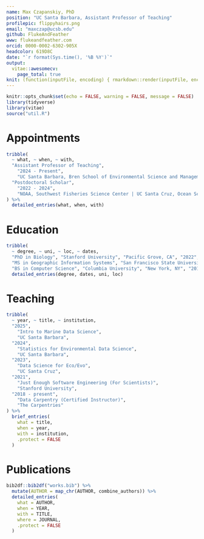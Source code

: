 ```yaml
---
name: Max Czapanskiy, PhD
position: "UC Santa Barbara, Assistant Professor of Teaching"
profilepic: flippyhairs.png
email: "maxczap@ucsb.edu"
github: FlukeAndFeather
www: flukeandfeather.com
orcid: 0000-0002-6302-905X
headcolor: 619D8C
date: "`r format(Sys.time(), '%B %Y')`"
output: 
  vitae::awesomecv:
    page_total: true
knit: (function(inputFile, encoding) { rmarkdown::render(inputFile, encoding = encoding, output_file = file.path(dirname(inputFile), sprintf("Czapanskiy_CV_%s", Sys.Date()))) })
---
```


```r
knitr::opts_chunk$set(echo = FALSE, warning = FALSE, message = FALSE)
library(tidyverse)
library(vitae)
source("util.R")
```

# Appointments

```r
tribble(
  ~ what, ~ when, ~ with,
  "Assistant Professor of Teaching",
    "2024 - Present",
    "UC Santa Barbara, Bren School of Environmental Science and Management & College of Creative Studies",
  "Postdoctoral Scholar",
    "2022 - 2024",
    "NOAA, Southwest Fisheries Science Center | UC Santa Cruz, Ocean Sciences"
) %>% 
  detailed_entries(what, when, with)
```

# Education

```r
tribble(
  ~ degree, ~ uni, ~ loc, ~ dates,
  "PhD in Biology", "Stanford University", "Pacific Grove, CA", "2022",
  "MS in Geographic Information Systems", "San Francisco State University", "San Francisco, CA", "2018",
  "BS in Computer Science", "Columbia University", "New York, NY", "2014") %>% 
  detailed_entries(degree, dates, uni, loc)
```

# Teaching

```r
tribble(
  ~ year, ~ title, ~ institution,
  "2025",
    "Intro to Marine Data Science",
    "UC Santa Barbara",
  "2024",
    "Statistics for Environmental Data Science",
    "UC Santa Barbara",
  "2023",
    "Data Science for Eco/Evo",
    "UC Santa Cruz",
  "2021", 
    "Just Enough Software Engineering (For Scientists)",
    "Stanford University",
  "2018 - present",
    "Data Carpentry (Certified Instructor)",
    "The Carpentries"
) %>% 
  brief_entries(
    what = title,
    when = year,
    with = institution,
    .protect = FALSE
  )
```

# Publications

```r
bib2df::bib2df("works.bib") %>% 
  mutate(AUTHOR = map_chr(AUTHOR, combine_authors)) %>% 
  detailed_entries(
    what = AUTHOR,
    when = YEAR, 
    with = TITLE, 
    where = JOURNAL,
    .protect = FALSE
  )
```


